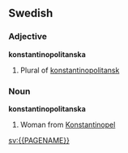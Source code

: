 ==Swedish==
===Adjective===
'''konstantinopolitanska'''
#Plural of [[konstantinopolitansk]]

===Noun===
'''konstantinopolitanska'''
#Woman from [[Konstantinopel]]

[[sv:{{PAGENAME}}]]